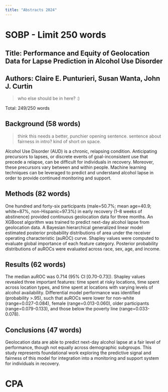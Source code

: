 ```yaml
---
title: "Abstracts 2024"
---
```


# SOBP - Limit 250 words

## Title: Performance and Equity of Geolocation Data for Lapse Prediction in Alcohol Use Disorder

## Authors: Claire E. Punturieri, Susan Wanta, John J. Curtin
> who else should be in here? :)

Total: 249/250 words

## Background (58 words)
> think this needs a better, punchier opening sentence. sentence about fairness in intro? kind of short on space.

Alcohol Use Disorder (AUD) is a chronic, relapsing condition. Anticipating precursors to lapses, or discrete events of goal-inconsistent use that precede a relapse, can be difficult for individuals in recovery. Moreover, these precursors vary between and within people. Machine learning techniques can be leveraged to predict and understand alcohol lapse in order to provide continued monitoring and support.

## Methods (82 words)

One hundred and forty-six participants (male=50.7%; mean age=40.9; white=87%, non-Hispanic=97.3%) in early recovery (1–8 weeks of abstinence) provided continuous geolocation data for three months. An XGBoost algorithm was trained to predict next-day alcohol lapse from geolocation data. A Bayesian hierarchical generalized linear model estimated posterior probability distributions of area under the receiver operating characteristic (auROC) curve. Shapley values were computed to evaluate global importance of each feature category. Posterior probability distributions of auROCs were evaluated across race, sex, age, and income.

## Results (62 words)

The median auROC was 0.714 (95% CI [0.70-0.73]). Shapley values revealed three important features: time spent at risky locations, time spent across location types, and time spent at locations with varying levels of alcohol availability. Differential model performance was identified (probability >.95), such that auROCs were lower for non-white (range=0.027-0.084), female (range=0.013-0.060), older participants (range=0.079-0.133), and those below the poverty line (range=0.033-0.078).

## Conclusions (47 words)

Geolocation data are able to predict next-day alcohol lapse at a fair level of performance, though not equally across demographic subgroups. This study represents foundational work exploring the predictive signal and fairness of this model for integration into a monitoring and support system for individuals in recovery.


# CPA